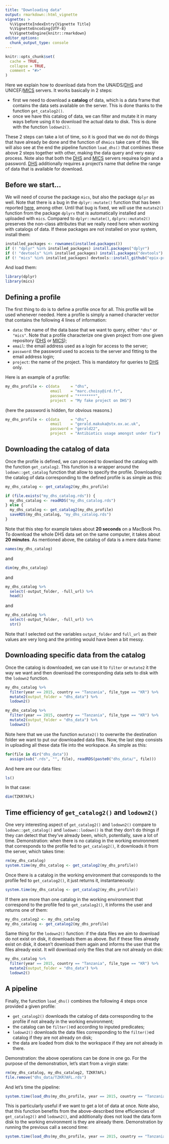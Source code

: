 ```yaml
---
title: "Downloading data"
output: rmarkdown::html_vignette
vignette: >
  %\VignetteIndexEntry{Vignette Title}
  %\VignetteEncoding{UTF-8}
  %\VignetteEngine{knitr::rmarkdown}
editor_options: 
  chunk_output_type: console
---
```


```r
knitr::opts_chunk$set(
  cache = TRUE,
  collapse = TRUE,
  comment = "#>"
)
```

Here we explain how to download data from the UNAIDS/[DHS](https://dhsprogram.com)
and UNICEF/[MICS](http://mics.unicef.org) servers. It works basically in 2 steps:

* first we need to download a **catalog** of data, which is a data frame that
contains the data sets available on the server. This is done thanks to the
function `get_catalog2()`.
* once we have this catalog of data, we can filter and mutate it in many ways
before using it to download the actual data to disk. This is done with the
function `lodown2()`.

These 2 steps can take a lot of time, so it is good that we do not do things that
have already be done and the function of `dhmics` take care of this. We will also
see at the end the pipeline function `load_dhs()` that combines these above 2
steps together with other, making the data query and very easy process. Note also
that both the [DHS](https://dhsprogram.com) and [MICS](http://mics.unicef.org)
servers requirea login and a password. [DHS](https://dhsprogram.com) additionally
requires a project's name that define the range of data that is available for
download.

## Before we start...

We will need of course the package `mics`, but also the package `dplyr` as well.
Note that there is a bug in the `dplyr::mutate()` function that has been reported [here](https://github.com/tidyverse/dplyr/issues/3884), among other. Until that
bug is fixed, we will use the `mutate2()` function from the package `dplyrx` that
is automatically installed and uploaded with `mics`. Compared to `dplyr::mutate()`,
`dplyrx::mutate2()` preserves the non-class attributes that we really need here
when working with catalogs of data. If these packages are not installed on your
system, install them:

```r
installed_packages <- rownames(installed.packages())
if (! "dplyr" %in% installed_packages) install.packages("dplyr")
if (! "devtools" %in% installed_packages) install.packages("devtools")
if (! "mics" %in% installed_packages) devtools::install_github("epix-project/mics")
```

And load them:

```r
library(dplyr)
library(mics)
```

## Defining a profile

The first thing to do is to define a profile once for all. This profile will be
used whenever needed. Here a profile is simply a named character vector that
contains the following 4 lines of information:

* `data`: the name of the data base that we want to query, either `"dhs"` or
`"mics"`. Note that a profile characterize one given project from one given
repository ([DHS](https://dhsprogram.com) or [MICS](http://mics.unicef.org));
* `email`: the email address used as a login for access to the server;
* `password`: the password used to access to the server and fitting to the email
address login;
* `project`: the name of the project. This is mandatory for queries to
[DHS](https://dhsprogram.com) only.

Here is an example of a profile:

```r
my_dhs_profile <- c(data     = "dhs",
                    email    = "marc.choisy@ird.fr",
                    password = "********",
                    project  = "My fake project on DHS")
```

(here the password is hidden, for obvious reasons.)

```r
my_dhs_profile <- c(data     = "dhs",
                    email    = "gerald.makuka@stx.ox.ac.uk",
                    password = "gerald22",
                    project  = "Antibiotics usage amongst under fiv")
```

## Downloading the catalog of data

Once the profile is defined, we can proceed to downlaod the catalog with the
function `get_catalog2`. This function is a wrapper around the
`lodown::get_catalog` function that allow to specify the profile. Downloading the
catalog of data corresponding to the defined profile is as simple as this:

```r
my_dhs_catalog <- get_catalog2(my_dhs_profile)
```

```r
if (file.exists("my_dhs_catalog.rds")) {
  my_dhs_catalog <- readRDS("my_dhs_catalog.rds")
} else {
  my_dhs_catalog <- get_catalog2(my_dhs_profile)
  saveRDS(my_dhs_catalog, "my_dhs_catalog.rds")
}
```

Note that this step for example takes about **20 seconds** on a MacBook Pro. To
download the whole DHS data set on the same computer, it takes about **20 minutes**.
As mentioned above, the catalog of data is a mere data frame:

```r
names(my_dhs_catalog)
```

and

```r
dim(my_dhs_catalog)
```

and

```r
my_dhs_catalog %>% 
  select(-output_folder, -full_url) %>% 
  head()
```

and

```r
my_dhs_catalog %>% 
  select(-output_folder, -full_url) %>% 
  str()
```

Note that I selected out the variables `output_folder` and `full_url` as their
values are very long and the printing would have been a bit messy.

## Downloading specific data from the catalog

Once the catalog is downloaded, we can use it to `filter` or `mutate2` it the
way we want and then download the corresponding data sets to disk with the
`lodown2` function.

```r
my_dhs_catalog %>% 
  filter(year == 2015, country == "Tanzania", file_type == "KR") %>% 
  mutate2(output_folder = "dhs_data") %>% 
  lodown2()
```

```r
my_dhs_catalog %>% 
  filter(year == 2015, country == "Tanzania", file_type == "KR") %>% 
  mutate2(output_folder = "dhs_data") %>% 
  lodown2()
```

Note here that we use the function `mutate2()` to overwrite the destination
folder we want to put our downloaded data files. Now, the last step consists in
uploading all these data file into the workspace. As simple as this:

```r
for(file in dir("dhs_data"))
  assign(sub(".rds", "", file), readRDS(paste0("dhs_data/", file)))
```

And here are our data files:

```r
ls()
```

In that case:

```r
dim(TZKR7AFL)
```

## Time efficiency of `get_catalog2()` and `lodown2()`

One very interesting aspect of `get_catalog2()` and `lodown2()` compare to
`lodown::get_catalog()` and `lodown::lodown()` is that they don't do things if
they can detect that they've already been, which, potentially, save a lot of
time. Demonstration: when there is no catalog in the working environment that
corresponds to the profile fed to `get_catalog2()`, it downloads it from the
server, which takes time:

```r
rm(my_dhs_catalog)
system.time(my_dhs_catalog <- get_catalog2(my_dhs_profile))
```

Once there is a catalog in the working environment that corresponds to the
profile fed to `get_catalog2()`, it just returns it, instantaneously:

```r
system.time(my_dhs_catalog <- get_catalog2(my_dhs_profile))
```

If there are more than one catalog in the working environment that correspond to
the profile fed to `get_catalog2()`, it informs the user and returns one of them:

```r
my_dhs_catalog2 <- my_dhs_catalog
my_dhs_catalog <- get_catalog2(my_dhs_profile)
```

Same thing for the `lodown2()` function: if the data files we aim to download
do not exist on disk, it downloads them as above. But if these files already
exist on disk, it doesn't download them again and informs the user that the files
already exist. It will download only the files that are not already on disk:

```r
my_dhs_catalog %>% 
  filter(year == 2015, country == "Tanzania", file_type == "KR") %>% 
  mutate2(output_folder = "dhs_data") %>% 
  lodown2()
```

## A pipeline

Finally, the function `load_dhs()` combines the following 4 steps once provided
a given profile:

* `get_catalog2()` downloads the catalog of data corresponding to the profile if
not already in the working environment;
* the catalog can be `filter()`ed according to inputed predicates;
* `lodown2()` downloads the data files corresponding to the `filter()`ed catalog
if they are not already on disk;
* the data are loaded from disk to the workspace if they are not already in there.

Demonstration: the above operations can be done in one go. For the purpose of the
demonstration, let's start from a virgin state:

```r
rm(my_dhs_catalog, my_dhs_catalog2, TZKR7AFL)
file.remove("dhs_data/TZKR7AFL.rds")
```

And let's time the pipeline:

```r
system.time(load_dhs(my_dhs_profile, year == 2015, country == "Tanzania", file_type == "KR", output = "dhs_data"))
```

This is particularly useful if we want to get a lot of data at once. Note also,
that this function benefits from the above-described time efficiencies of
`get_catalog2()` and `lodown2()`, and additionally does not load the data form
disk to the working environment is they are already there. Demonstration by
running the previous call a second time:

```r
system.time(load_dhs(my_dhs_profile, year == 2015, country == "Tanzania", file_type == "KR", output = "dhs_data"))
```

